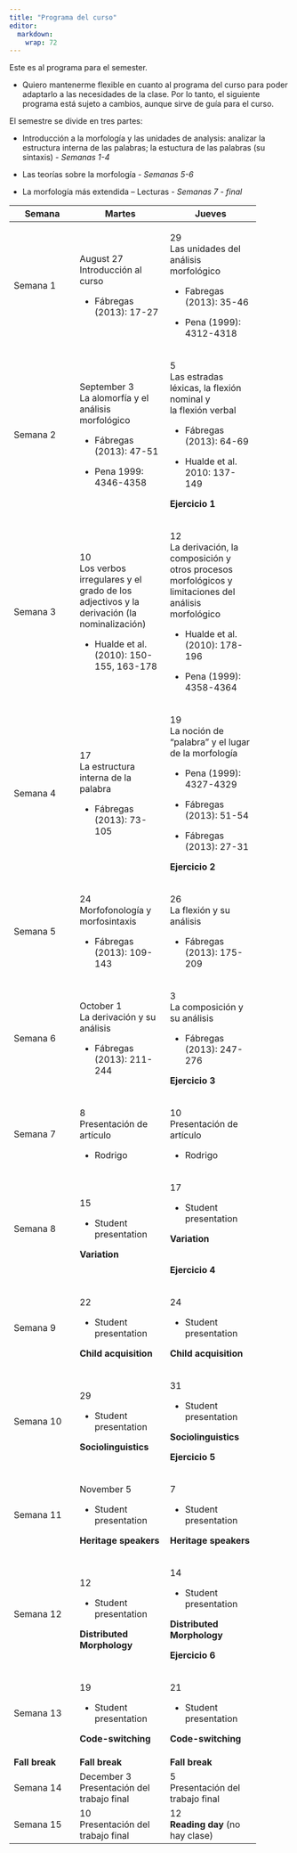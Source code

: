 ```yaml
---
title: "Programa del curso"
editor: 
  markdown: 
    wrap: 72
---
```


Este es al programa para el semester.

-   Quiero mantenerme flexible en cuanto al programa del curso para
    poder adaptarlo a las necesidades de la clase. Por lo tanto, el
    siguiente programa está sujeto a cambios, aunque sirve de guía para
    el curso.

El semestre se divide en tres partes:

-   Introducción a la morfología y las unidades de analysis: analizar la
    estructura interna de las palabras; la estuctura de las palabras (su
    sintaxis) - *Semanas 1-4*

-   Las teorías sobre la morfología - *Semanas 5-6*

-   La morfología más extendida – Lecturas - *Semanas 7 - final*

+----------------+----------------------+----------------------+
| **Semana**     | **Martes**           | **Jueves**           |
+================+======================+======================+
| Semana 1       | August 27\           | 29\                  |
|                | Introducción al      | Las unidades del     |
|                | curso                | análisis morfológico |
|                |                      |                      |
|                | -   Fábregas (2013): | -   Fabregas (2013): |
|                |     17-27            |     35-46            |
|                |                      |                      |
|                |                      | -   Pena (1999):     |
|                |                      |     4312-4318        |
+----------------+----------------------+----------------------+
| Semana 2       | September 3\         | 5\                   |
|                | La alomorfía y el    | Las estradas         |
|                | análisis morfológico | léxicas, la flexión  |
|                |                      | nominal y\           |
|                | -   Fábregas (2013): | la flexión verbal    |
|                |     47-51            |                      |
|                |                      | -   Fábregas (2013): |
|                | -   Pena 1999:       |     64-69            |
|                |     4346-4358        |                      |
|                |                      | -   Hualde et al.    |
|                |                      |     2010: 137-149    |
|                |                      |                      |
|                |                      | **Ejercicio 1**      |
+----------------+----------------------+----------------------+
| Semana 3       | 10\                  | 12\                  |
|                | Los verbos           | La derivación, la    |
|                | irregulares y el     | composición y otros  |
|                | grado de los         | procesos             |
|                | adjectivos y la      | morfológicos y       |
|                | derivación (la       | limitaciones del     |
|                | nominalización)      | análisis morfológico |
|                |                      |                      |
|                | -   Hualde et al.    | -   Hualde et al.    |
|                |     (2010): 150-155, |     (2010): 178-196  |
|                |     163-178          |                      |
|                |                      | -   Pena (1999):     |
|                |                      |     4358-4364        |
+----------------+----------------------+----------------------+
| Semana 4       | 17\                  | 19\                  |
|                | La estructura        | La noción de         |
|                | interna de la        | "palabra" y el lugar |
|                | palabra              | de la morfología     |
|                |                      |                      |
|                | -   Fábregas (2013): | -   Pena (1999):     |
|                |     73-105           |     4327-4329        |
|                |                      |                      |
|                |                      | -   Fábregas (2013): |
|                |                      |     51-54            |
|                |                      |                      |
|                |                      | -   Fábregas (2013): |
|                |                      |     27-31            |
|                |                      |                      |
|                |                      | **Ejercicio 2**      |
+----------------+----------------------+----------------------+
| Semana 5       | 24\                  | 26\                  |
|                | Morfofonología y     | La flexión y su      |
|                | morfosintaxis        | análisis             |
|                |                      |                      |
|                | -   Fábregas (2013): | -   Fábregas (2013): |
|                |     109-143          |     175-209          |
+----------------+----------------------+----------------------+
| Semana 6       | October 1\           | 3\                   |
|                | La derivación y su   | La composición y su  |
|                | análisis             | análisis             |
|                |                      |                      |
|                | -   Fábregas (2013): | -   Fábregas (2013): |
|                |     211-244          |     247-276          |
|                |                      |                      |
|                |                      | **Ejercicio 3**      |
+----------------+----------------------+----------------------+
| Semana 7       | 8\                   | 10\                  |
|                | Presentación de      | Presentación de      |
|                | artículo             | artículo             |
|                |                      |                      |
|                | -   Rodrigo          | -   Rodrigo          |
+----------------+----------------------+----------------------+
| Semana 8       | 15                   | 17                   |
|                |                      |                      |
|                | -   Student          | -   Student          |
|                |     presentation     |     presentation     |
|                |                      |                      |
|                | **Variation**        | **Variation**        |
|                |                      |                      |
|                |                      | \                    |
|                |                      | **Ejercicio 4**      |
+----------------+----------------------+----------------------+
| Semana 9       | 22                   | 24                   |
|                |                      |                      |
|                | -   Student          | -   Student          |
|                |     presentation     |     presentation     |
|                |                      |                      |
|                | **Child              | **Child              |
|                | acquisition**        | acquisition**        |
+----------------+----------------------+----------------------+
| Semana 10      | 29                   | 31                   |
|                |                      |                      |
|                | -   Student          | -   Student          |
|                |     presentation     |     presentation     |
|                |                      |                      |
|                | **Sociolinguistics** | **Sociolinguistics** |
|                |                      |                      |
|                |                      | **Ejercicio 5**      |
+----------------+----------------------+----------------------+
| Semana 11      | November 5           | 7                    |
|                |                      |                      |
|                | -   Student          | -   Student          |
|                |     presentation     |     presentation     |
|                |                      |                      |
|                | **Heritage           | **Heritage           |
|                | speakers**           | speakers**           |
+----------------+----------------------+----------------------+
| Semana 12      | 12                   | 14                   |
|                |                      |                      |
|                | -   Student          | -   Student          |
|                |     presentation     |     presentation     |
|                |                      |                      |
|                | **Distributed        | **Distributed        |
|                | Morphology**         | Morphology**         |
|                |                      |                      |
|                |                      | **Ejercicio 6**      |
+----------------+----------------------+----------------------+
| Semana 13      | 19                   | 21                   |
|                |                      |                      |
|                | -   Student          | -   Student          |
|                |     presentation     |     presentation     |
|                |                      |                      |
|                | **Code-switching**   | **Code-switching**   |
+----------------+----------------------+----------------------+
| **Fall break** | **Fall break**       | **Fall break**       |
+----------------+----------------------+----------------------+
| Semana 14      | December 3\          | 5\                   |
|                | Presentación del     | Presentación del     |
|                | trabajo final        | trabajo final        |
+----------------+----------------------+----------------------+
| Semana 15      | 10\                  | 12\                  |
|                | Presentación del     | **Reading day** (no  |
|                | trabajo final        | hay clase)           |
+----------------+----------------------+----------------------+

